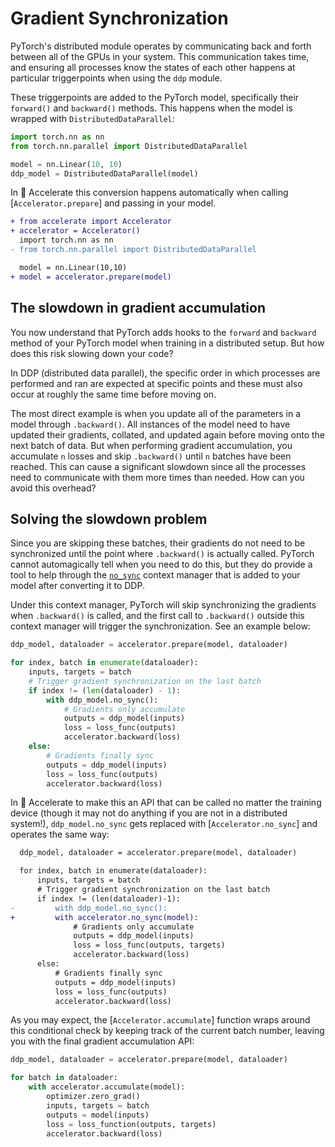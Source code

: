 <!--Copyright 2022 The HuggingFace Team. All rights reserved.

Licensed under the Apache License, Version 2.0 (the "License"); you may not use this file except in compliance with
the License. You may obtain a copy of the License at

http://www.apache.org/licenses/LICENSE-2.0

Unless required by applicable law or agreed to in writing, software distributed under the License is distributed on
an "AS IS" BASIS, WITHOUT WARRANTIES OR CONDITIONS OF ANY KIND, either express or implied. See the License for the
specific language governing permissions and limitations under the License.
-->

# Gradient Synchronization

PyTorch's distributed module operates by communicating back and forth between all of the GPUs in your system.
This communication takes time, and ensuring all processes know the states of each other happens at particular triggerpoints
when using the `ddp` module. 

These triggerpoints are added to the PyTorch model, specifically their `forward()` and `backward()` methods. 
This happens when the model is wrapped with `DistributedDataParallel`:
```python
import torch.nn as nn
from torch.nn.parallel import DistributedDataParallel

model = nn.Linear(10, 10)
ddp_model = DistributedDataParallel(model)
```
In 🤗 Accelerate this conversion happens automatically when calling [`Accelerator.prepare`] and passing in your model.

```diff
+ from accelerate import Accelerator
+ accelerator = Accelerator()
  import torch.nn as nn
- from torch.nn.parallel import DistributedDataParallel

  model = nn.Linear(10,10)
+ model = accelerator.prepare(model)
```

## The slowdown in gradient accumulation

You now understand that PyTorch adds hooks to the `forward` and `backward` method of your PyTorch model when 
training in a distributed setup. But how does this risk slowing down your code?

In DDP (distributed data parallel), the specific order in which processes are performed and ran are expected
at specific points and these must also occur at roughly the same time before moving on.

The most direct example is when you update all of the parameters in a model through `.backward()`. All instances of the model
need to have updated their gradients, collated, and updated again before moving onto the next batch of data. But when performing 
gradient accumulation, you accumulate `n` losses and skip `.backward()` until `n` batches have been reached. This 
can cause a significant slowdown since all the processes need to communicate with them more times than needed. How 
can you avoid this overhead?

## Solving the slowdown problem

Since you are skipping these batches, their gradients do not need to be synchronized until the point where `.backward()` is actually called. 
PyTorch cannot automagically tell when you need to do this, but they do provide a tool to help through the [`no_sync`](https://pytorch.org/docs/stable/generated/torch.nn.parallel.DistributedDataParallel.html#torch.nn.parallel.DistributedDataParallel.no_sync) context manager
that is added to your model after converting it to DDP.

Under this context manager, PyTorch will skip synchronizing the gradients when `.backward()` is called, and the first call to `.backward()` outside this 
context manager will trigger the synchronization. See an example below:
```python
ddp_model, dataloader = accelerator.prepare(model, dataloader)

for index, batch in enumerate(dataloader):
    inputs, targets = batch
    # Trigger gradient synchronization on the last batch
    if index != (len(dataloader) - 1):
        with ddp_model.no_sync():
            # Gradients only accumulate
            outputs = ddp_model(inputs)
            loss = loss_func(outputs)
            accelerator.backward(loss)
    else:
        # Gradients finally sync
        outputs = ddp_model(inputs)
        loss = loss_func(outputs)
        accelerator.backward(loss)
```

In 🤗 Accelerate to make this an API that can be called no matter the training device (though it may not do anything if you are not in a distributed system!),
`ddp_model.no_sync` gets replaced with [`Accelerator.no_sync`] and operates the same way:

```diff
  ddp_model, dataloader = accelerator.prepare(model, dataloader)

  for index, batch in enumerate(dataloader):
      inputs, targets = batch
      # Trigger gradient synchronization on the last batch
      if index != (len(dataloader)-1):
-         with ddp_model.no_sync():
+         with accelerator.no_sync(model):
              # Gradients only accumulate
              outputs = ddp_model(inputs)
              loss = loss_func(outputs, targets)
              accelerator.backward(loss)
      else:
          # Gradients finally sync
          outputs = ddp_model(inputs)
          loss = loss_func(outputs)
          accelerator.backward(loss)
```

As you may expect, the [`Accelerator.accumulate`] function wraps around this conditional check by keeping track of the current batch number, leaving you with the final
gradient accumulation API:

```python
ddp_model, dataloader = accelerator.prepare(model, dataloader)

for batch in dataloader:
    with accelerator.accumulate(model):
        optimizer.zero_grad()
        inputs, targets = batch
        outputs = model(inputs)
        loss = loss_function(outputs, targets)
        accelerator.backward(loss)
```